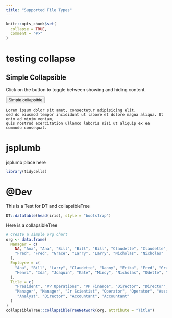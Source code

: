 ```yaml
---
title: "Supported File Types"
---
```


```r
knitr::opts_chunk$set(
  collapse = TRUE,
  comment = "#>"
)
```


# testing collapse

<div class="container">
  <h2>Simple Collapsible</h2>
  <p>Click on the button to toggle between showing and hiding content.</p>
  <button type="button" class="btn btn-info" data-toggle="collapse" data-target="#demo">Simple collapsible</button>
  <div id="demo" class="collapse">
    Lorem ipsum dolor sit amet, consectetur adipisicing elit,
    sed do eiusmod tempor incididunt ut labore et dolore magna aliqua. Ut enim ad minim veniam,
    quis nostrud exercitation ullamco laboris nisi ut aliquip ex ea commodo consequat.
  </div>
</div>

# jsplumb


jsplumb place here


```r
library(tidycells)
```

# @Dev

This is a Test for DT and collapsibleTree

```r
DT::datatable(head(iris), style = "bootstrap")
```

Here is a collapsibleTree

```r
# Create a simple org chart
org <- data.frame(
  Manager = c(
    NA, "Ana", "Ana", "Bill", "Bill", "Bill", "Claudette", "Claudette", "Danny",
    "Fred", "Fred", "Grace", "Larry", "Larry", "Nicholas", "Nicholas"
  ),
  Employee = c(
    "Ana", "Bill", "Larry", "Claudette", "Danny", "Erika", "Fred", "Grace",
    "Henri", "Ida", "Joaquin", "Kate", "Mindy", "Nicholas", "Odette", "Peter"
  ),
  Title = c(
    "President", "VP Operations", "VP Finance", "Director", "Director", "Scientist",
    "Manager", "Manager", "Jr Scientist", "Operator", "Operator", "Associate",
     "Analyst", "Director", "Accountant", "Accountant"
  )
)
collapsibleTree::collapsibleTreeNetwork(org, attribute = "Title")
```


